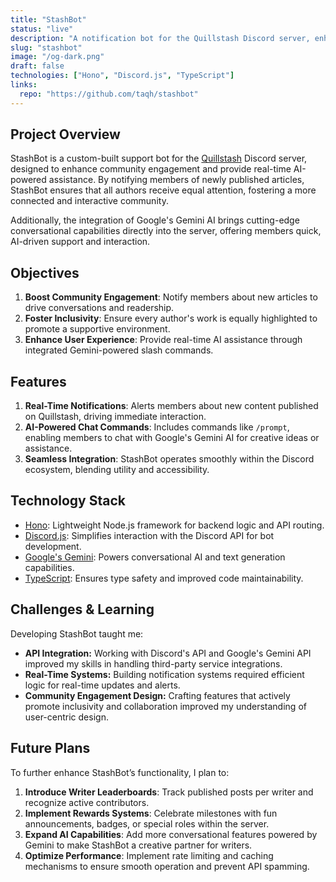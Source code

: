 ```yaml
---
title: "StashBot"
status: "live"
description: "A notification bot for the Quillstash Discord server, enhanced with Google's Gemini."
slug: "stashbot"
image: "/og-dark.png"
draft: false
technologies: ["Hono", "Discord.js", "TypeScript"]
links:
  repo: "https://github.com/taqh/stashbot"
---
```



## Project Overview

StashBot is a custom-built support bot for the [Quillstash](https://quillstash.com) Discord server, designed to enhance community engagement and provide real-time AI-powered assistance. By notifying members of newly published articles, StashBot ensures that all authors receive equal attention, fostering a more connected and interactive community. 

Additionally, the integration of Google's Gemini AI brings cutting-edge conversational capabilities directly into the server, offering members quick, AI-driven support and interaction.

## Objectives

1. **Boost Community Engagement**: Notify members about new articles to drive conversations and readership.
2. **Foster Inclusivity**: Ensure every author's work is equally highlighted to promote a supportive environment.
3. **Enhance User Experience**: Provide real-time AI assistance through integrated Gemini-powered slash commands.

<ProseImage src={notification} alt="A screenshot of StashBot's notification on the server" caption="A notification from StashBot about a published article" />

## Features

1. **Real-Time Notifications**: Alerts members about new content published on Quillstash, driving immediate interaction.
2. **AI-Powered Chat Commands**: Includes commands like `/prompt`, enabling members to chat with Google's Gemini AI for creative ideas or assistance.
3. **Seamless Integration**: StashBot operates smoothly within the Discord ecosystem, blending utility and accessibility.

<ProseImage src={prompt} alt="A screenshot of StashBot's reply to my prompts" caption="StashBot's reply to my prompt about Rust" />

## Technology Stack

- [Hono](https://hono.dev): Lightweight Node.js framework for backend logic and API routing.
- [Discord.js](https://discord.js.org): Simplifies interaction with the Discord API for bot development.
- [Google's Gemini](https://ai.google.dev/gemini-api): Powers conversational AI and text generation capabilities.
- [TypeScript](https://typescriptlang.org): Ensures type safety and improved code maintainability.

## Challenges & Learning

Developing StashBot taught me:
- **API Integration:** Working with Discord's API and Google's Gemini API improved my skills in handling third-party service integrations.
- **Real-Time Systems:** Building notification systems required efficient logic for real-time updates and alerts.
- **Community Engagement Design:** Crafting features that actively promote inclusivity and collaboration improved my understanding of user-centric design.

## Future Plans

To further enhance StashBot’s functionality, I plan to:

1. **Introduce Writer Leaderboards**: Track published posts per writer and recognize active contributors.
2. **Implement Rewards Systems**: Celebrate milestones with fun announcements, badges, or special roles within the server.
3. **Expand AI Capabilities**: Add more conversational features powered by Gemini to make StashBot a creative partner for writers.
4. **Optimize Performance**: Implement rate limiting and caching mechanisms to ensure smooth operation and prevent API spamming.

